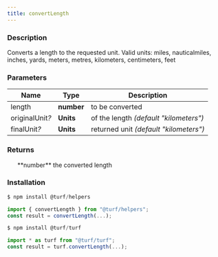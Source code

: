 ```yaml
---
title: convertLength
---
```



### Description

Converts a length to the requested unit.
Valid units: miles, nauticalmiles, inches, yards, meters, metres, kilometers, centimeters, feet

### Parameters

| Name                 | Type       | Description                            |
| -------------------- | ---------- | -------------------------------------- |
| length               | **number** | to be converted                        |
| originalUnit<i>?</i> | **Units**  | of the length _(default "kilometers")_ |
| finalUnit<i>?</i>    | **Units**  | returned unit _(default "kilometers")_ |

### Returns

<ul>
  **number** the converted length

</ul>

### Installation

```javascript
$ npm install @turf/helpers

import { convertLength } from "@turf/helpers";
const result = convertLength(...);
```

```javascript
$ npm install @turf/turf

import * as turf from "@turf/turf";
const result = turf.convertLength(...);
```
